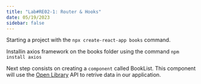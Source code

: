 ```yaml
---
title: "Lab#RE02-1: Router & Hooks"
date: 05/19/2023
sidebar: false
---
```


Starting a project with the `npx create-react-app books` command.

Installin axios framework  on the books folder using the command `npm install axios`

Next step consists on creating a `component` called BookList. This component will use the [Open Library](https://openlibrary.org/) API to retrive data in our application.


